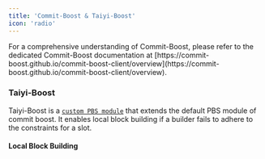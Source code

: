 ```yaml
---
title: 'Commit-Boost & Taiyi-Boost'
icon: 'radio'
---
```


<Note type="info" emoji="ℹ️">
  For a comprehensive understanding of Commit-Boost, please refer to the dedicated Commit-Boost documentation at [https://commit-boost.github.io/commit-boost-client/overview](https://commit-boost.github.io/commit-boost-client/overview).
</Note>


### Taiyi-Boost

Taiyi-Boost is a [`custom PBS module`](https://commit-boost.github.io/commit-boost-client/developing/custom-modules) that extends the default PBS module of commit boost. It enables local block building if a builder fails to adhere to the constraints for a slot.

#### Local Block Building
